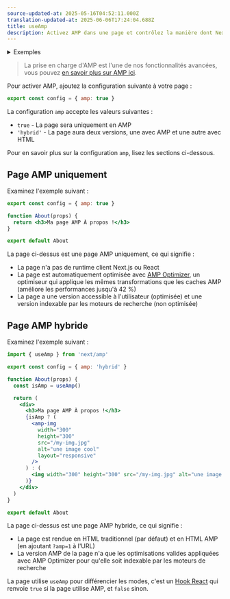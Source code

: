 ```yaml
---
source-updated-at: 2025-05-16T04:52:11.000Z
translation-updated-at: 2025-06-06T17:24:04.688Z
title: useAmp
description: Activez AMP dans une page et contrôlez la manière dont Next.js ajoute AMP à la page avec la configuration AMP.
---
```


<details>
  <summary>Exemples</summary>

- [AMP](https://github.com/vercel/next.js/tree/canary/examples/amp)

</details>

> La prise en charge d'AMP est l'une de nos fonctionnalités avancées, vous pouvez [en savoir plus sur AMP ici](/docs/pages/building-your-application/configuring/amp).

Pour activer AMP, ajoutez la configuration suivante à votre page :

```jsx filename="pages/index.js"
export const config = { amp: true }
```

La configuration `amp` accepte les valeurs suivantes :

- `true` - La page sera uniquement en AMP
- `'hybrid'` - La page aura deux versions, une avec AMP et une autre avec HTML

Pour en savoir plus sur la configuration `amp`, lisez les sections ci-dessous.

## Page AMP uniquement

Examinez l'exemple suivant :

```jsx filename="pages/about.js"
export const config = { amp: true }

function About(props) {
  return <h3>Ma page AMP À propos !</h3>
}

export default About
```

La page ci-dessus est une page AMP uniquement, ce qui signifie :

- La page n'a pas de runtime client Next.js ou React
- La page est automatiquement optimisée avec [AMP Optimizer](https://github.com/ampproject/amp-toolbox/tree/master/packages/optimizer), un optimiseur qui applique les mêmes transformations que les caches AMP (améliore les performances jusqu'à 42 %)
- La page a une version accessible à l'utilisateur (optimisée) et une version indexable par les moteurs de recherche (non optimisée)

## Page AMP hybride

Examinez l'exemple suivant :

```jsx filename="pages/about.js"
import { useAmp } from 'next/amp'

export const config = { amp: 'hybrid' }

function About(props) {
  const isAmp = useAmp()

  return (
    <div>
      <h3>Ma page AMP À propos !</h3>
      {isAmp ? (
        <amp-img
          width="300"
          height="300"
          src="/my-img.jpg"
          alt="une image cool"
          layout="responsive"
        />
      ) : (
        <img width="300" height="300" src="/my-img.jpg" alt="une image cool" />
      )}
    </div>
  )
}

export default About
```

La page ci-dessus est une page AMP hybride, ce qui signifie :

- La page est rendue en HTML traditionnel (par défaut) et en HTML AMP (en ajoutant `?amp=1` à l'URL)
- La version AMP de la page n'a que les optimisations valides appliquées avec AMP Optimizer pour qu'elle soit indexable par les moteurs de recherche

La page utilise `useAmp` pour différencier les modes, c'est un [Hook React](https://react.dev/reference/react) qui renvoie `true` si la page utilise AMP, et `false` sinon.